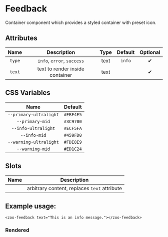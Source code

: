 
<Meta title="Docs/Feedback"/>

# Feedback

Container component which provides a styled container with preset icon.

## Attributes
|   **Name**  |           **Description**              | **Type** | **Default** | **Optional** |
| :---------: | :-------------------------------------:|:--------:|:-----------:|:-----------:|
| `type`      | `info`, `error`, `success`             | text     |   `info`    |   ✔
| `text`      | text to render inside container        | text     |             |   ✔
## CSS Variables
|        **Name**        |   **Default**  |
| :--------------------: |:--------------:|
| `--primary-ultralight` |    `#EBF4E5`   |
| `--primary-mid`        |    `#3C9700`   |
| `--info-ultralight`    |    `#ECF5FA`   |
| `--info-mid`           |    `#459FD0`   |
| `--warning-ultralight` |    `#FDE8E9`   |
| `--warning-mid`        |    `#ED1C24`   |
## Slots
|     **Name**   |           **Description**          |
| :------------: | :---------------------------------:|
|                | arbitrary content, replaces `text` attribute  |

## Example usage:
```
<zoo-feedback text="This is an info message."></zoo-feedback>
```
### Rendered
<zoo-feedback text="This is an info message."></zoo-feedback>